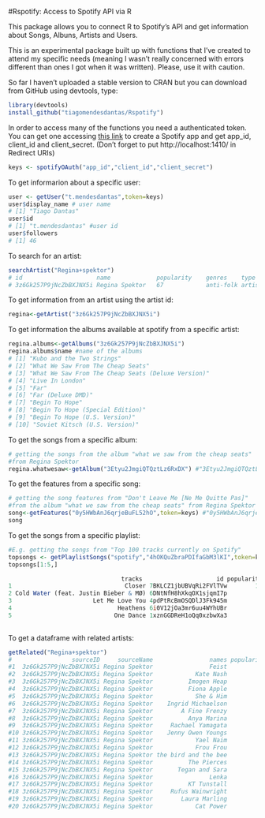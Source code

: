 #Rspotify: Access to Spotify API via R


This package allows you to connect R to Spotify's API and get information about Songs, Albuns, Artists and Users.

This is an experimental package built up with functions that I've created to attend my specific needs (meaning I wasn't really concerned with errors different than ones I got when it was written). Please, use it with caution. 

So far I haven't uploaded a stable version to CRAN but you can download from GitHub using devtools, type:

```r
library(devtools)
install_github("tiagomendesdantas/Rspotify")
```


In order to access many of the functions you need a authenticated token. You can get one accessing <a href="https://developer.spotify.com/web-api/"> this link</a> to create a Spotify app and get app_id, client_id and client_secret. (Don't forget to put http://localhost:1410/ in Redirect URIs)  



```r
keys <- spotifyOAuth("app_id","client_id","client_secret")
```


To get informarion about a specific user:
```r
user <- getUser("t.mendesdantas",token=keys)
user$display_name # user name
# [1] "Tiago Dantas"
user$id
# [1] "t.mendesdantas" #user id
user$followers
# [1] 46
```


To search for an artist:
```r
searchArtist("Regina+spektor")
# id                     name             popularity    genres    type      followers
# 3z6Gk257P9jNcZbBXJNX5i Regina Spektor   67            anti-folk artist    613837
```


To get information from an artist using the artist id:
```r
regina<-getArtist("3z6Gk257P9jNcZbBXJNX5i")

```

To get information the albums available at spotify from a specific artist:
```r
regina.albums<-getAlbums("3z6Gk257P9jNcZbBXJNX5i")
regina.albums$name #name of the albums
# [1] "Kubo and the Two Strings"                         
# [2] "What We Saw From The Cheap Seats"                 
# [3] "What We Saw From The Cheap Seats (Deluxe Version)"
# [4] "Live In London"                                   
# [5] "Far"                                              
# [6] "Far (Deluxe DMD)"                                 
# [7] "Begin To Hope"                                    
# [8] "Begin To Hope (Special Edition)"                  
# [9] "Begin To Hope (U.S. Version)"                     
# [10] "Soviet Kitsch (U.S. Version)"   

```

To get the songs from a specific album:
```r
# getting the songs from the album "what we saw from the cheap seats"
#from Regina Spektor
regina.whatwesaw<-getAlbum("3Etyu2JmgiQTQztLz6RxDX") #"3Etyu2JmgiQTQztLz6RxDX" is theid for the album.

```

To get the features from a specific song:
```r
# getting the song features from "Don't Leave Me [Ne Me Quitte Pas]" 
#from the album "what we saw from the cheap seats" from Regina Spektor
song<-getFeatures("0y5HWbAnJ6qrjeBuFL52hO",token=keys) #"0y5HWbAnJ6qrjeBuFL52hO" is the id for the album.
song
```

To get the songs from a specific playlist:
```r
#E.g. getting the songs from "Top 100 tracks currently on Spotify"
topsongs <- getPlaylistSongs("spotify","4hOKQuZbraPDIfaGbM3lKI",token=keys)
topsongs[1:5,]

                                tracks                     id popularity            artist               artistId               album  
1                                Closer 7BKLCZ1jbUBVqRi2FVlTVw        100  The Chainsmokers 69GGBxA162lTqCwzJG5jLp              Closer
2 Cold Water (feat. Justin Bieber & MØ) 6DNtNfH8hXkqOX1sjqmI7p         94       Major Lazer 738wLrAtLtCtFOLvQBXOXp          Cold Water 
3                       Let Me Love You 4pdPtRcBmOSQDlJ3Fk945m         95          DJ Snake 540vIaP2JwjQb9dm3aArA4              Encore
4                              Heathens 6i0V12jOa3mr6uu4WYhUBr         95 Twenty One Pilots 3YQKmKGau1PzlVlkL1iodx            Heathens
5                             One Dance 1xznGGDReH1oQq0xzbwXa3         94             Drake 3TVXtAsR1Inumwj472S9r4               Views
                                
```




To get a dataframe with related artists:
```r
getRelated("Regina+spektor")
#                 sourceID     sourceName                names popularity followers                        id
#1  3z6Gk257P9jNcZbBXJNX5i Regina Spektor                Feist         63    336016     6CWTBjOJK75cTE8Xv8u1kj
#2  3z6Gk257P9jNcZbBXJNX5i Regina Spektor            Kate Nash         57    158098     5vBKu1igxFo6g1sHADkIdg
#3  3z6Gk257P9jNcZbBXJNX5i Regina Spektor          Imogen Heap         56    183372     6Xb4ezwoAQC4516kI89nWz
#4  3z6Gk257P9jNcZbBXJNX5i Regina Spektor          Fiona Apple         59    239789     3g2kUQ6tHLLbmkV7T4GPtL
#5  3z6Gk257P9jNcZbBXJNX5i Regina Spektor            She & Him         55    234354     3CIRif6ZAedT7kZSPvj2A4
#6  3z6Gk257P9jNcZbBXJNX5i Regina Spektor    Ingrid Michaelson         68    355511     2vm8GdHyrJh2O2MfbQFYG0
#7  3z6Gk257P9jNcZbBXJNX5i Regina Spektor        A Fine Frenzy         54    130989     5dTYaRzOn4rXGBLH052EeQ
#8  3z6Gk257P9jNcZbBXJNX5i Regina Spektor          Anya Marina         44     23523     6xYBLeSMu1AqPsnUzEvx5n
#9  3z6Gk257P9jNcZbBXJNX5i Regina Spektor     Rachael Yamagata         48     44269     7w0qj2HiAPIeUcoPogvOZ6
#10 3z6Gk257P9jNcZbBXJNX5i Regina Spektor    Jenny Owen Youngs         44     12299     52mkFCABBeP3KjkWFA4M2H
#11 3z6Gk257P9jNcZbBXJNX5i Regina Spektor            Yael Naim         57     60798     3cHwmcXlo7XvovQcl5YxlQ
#12 3z6Gk257P9jNcZbBXJNX5i Regina Spektor            Frou Frou         46     48835     6MUyqmIQ35inLjch0YzIEG
#13 3z6Gk257P9jNcZbBXJNX5i Regina Spektor the bird and the bee         53     60498     65XA3lk0aG9XejO8y37jjD
#14 3z6Gk257P9jNcZbBXJNX5i Regina Spektor          The Pierces         48     51210     1ET1wIkDmuCBC80XcTr3Sg
#15 3z6Gk257P9jNcZbBXJNX5i Regina Spektor       Tegan and Sara         65    274481     5e1BZulIiYWPRm8yogwUYH
#16 3z6Gk257P9jNcZbBXJNX5i Regina Spektor                Lenka         57     91001     5g3uG8zZZANGT6YOssgjfC
#17 3z6Gk257P9jNcZbBXJNX5i Regina Spektor          KT Tunstall         59     99006     5zzrJD2jXrE9dZ1AklRFcL
#18 3z6Gk257P9jNcZbBXJNX5i Regina Spektor     Rufus Wainwright         57    118372     2PfBzriIMRsCXPDtSy9vg8
#19 3z6Gk257P9jNcZbBXJNX5i Regina Spektor        Laura Marling         59    181458     7B2edU3Q7btJoNsoHCNohM
#20 3z6Gk257P9jNcZbBXJNX5i Regina Spektor            Cat Power         61    288064     6G7OerKc3eBO9sVkRNopFC

```





